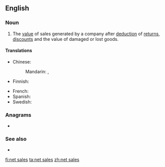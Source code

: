 ==English==

===Noun===
{{en-noun|-}}

# {{lb|en|business}} The [[value]] of sales generated by a company after [[deduction]] of [[return]]s, [[discount]]s and the value of damaged or lost goods.

====Translations====
{{trans-top|total sales less costumers' discounts etc.}}
* Chinese:
*: Mandarin: {{t|cmn|淨銷售額}}, {{t|cmn|净销售额|tr=jìngxiāoshòu'é}}
* Finnish: {{t|fi|nettomyynti}}
{{trans-mid}}
* French: {{t-needed|fr}}
* Spanish: {{t-needed|es}}
* Swedish: {{t|sv|nettoomsättning|c}}
{{trans-bottom}}

===Anagrams===
* {{l|en|lateness}}

===See also===
* {{l|en|gross sales}}

[[fi:net sales]]
[[ta:net sales]]
[[zh:net sales]]